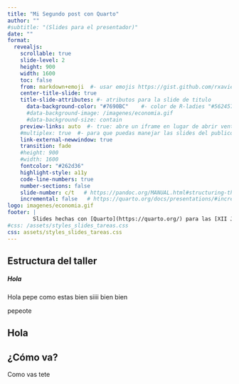 ```yaml
---
title: "Mi Segundo post con Quarto"
author: ""
#subtitle: "(Slides para el presentador)"
date: ""
format: 
  revealjs:
    scrollable: true
    slide-level: 2
    height: 900
    width: 1600
    toc: false
    from: markdown+emoji  #- usar emojis https://gist.github.com/rxaviers/7360908)
    center-title-slide: true
    title-slide-attributes: #- atributos para la slide de titulo
      data-background-color: "#7690BC"    #- color de R-ladies "#562457" 
      #data-background-image: /imagenes/economia.gif
      #data-background-size: contain      
    preview-links: auto  #- true: abre un iframe en lugar de abrir ventana
    #multiplex: true  #- para que puedas manejar las slides del publico
    link-external-newwindow: true
    transition: fade
    #height: 900
    #width: 1600
    fontcolor: "#262d36"
    highlight-style: a11y
    code-line-numbers: true
    number-sections: false
    slide-number: c/t   # https://pandoc.org/MANUAL.html#structuring-the-slide-show
    incremental: false   # https://quarto.org/docs/presentations/#incremental-lists
logo: imagenes/economia.gif
footer: |
        Slides hechas con [Quarto](https://quarto.org/) para las [XII Jornadas de Usuarios de R](http://r-es.org/12jr/)
#css: /assets/styles_slides_tareas.css
css: assets/styles_slides_tareas.css
---
```





## Estructura del taller {.smaller}

##### [ Hola ]{.purple}


Hola pepe como estas  [bien]{.purple}  [siiii]{.yellow-h}  [bien]{.purple2} [bien]{.purple3}

[[pepeote]{.out-t}]{.purple2}


## Hola {.inverse2}



## ¿Cómo va? {.takeaway .center}


[Como vas tete]{.takeaway .center}
